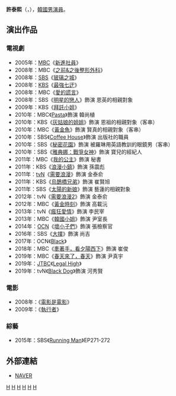 {{藝人
|姓名 = 許泰熙
|類型 = 男演員
|圖片 =
|圖片尺寸 = 
|圖片簡介 = 
|本名 =
|外文名 =  허태희 
|外文 = ko
|羅馬拼音 = Heo Tae Hee
|英文名 =
|暱稱 =
|其他藝名 =
|國籍 = {{KOR}}
|出生日期 = {{birth_date_and_age|1980|4|7}}
|出生地點 = {{KOR}}
|宗教信仰 = 
|語言 = [[韓語|韓語]]
|職業 = [[演員|演員]]
|教育程度 = [[國民大學|國民大學]]戲劇電影學[[學士|學士]]
|出道作 = 
|出道日期 = 2001年
|代表作 = 
|活躍年代 =
|唱片公司 = 
|經紀公司 = Urban Works Entertainment
|相關團體 = 
|網站 = 
}}

'''許泰熙'''（{{lang-ko|'''허태희'''}}，{{bd|1980年|4月7日|}}），[[韓國|韓國]][[男演員|男演員]]。
 
== 演出作品 ==
=== 電視劇 ===
*2005年：[[文化廣播_(韓國)|MBC]]《[[新進社員|新進社員]]》
*2008年：MBC《[[之前&之後整形外科|之前&之後整形外科]]》
*2008年：[[SBS_(韓國)|SBS]]《[[玻璃之城_(電視劇)|玻璃之城]]》
*2008年：[[韓國放送公社|KBS]]《[[最強七迂|最強七迂]]》
*2008年：MBC《[[愛的謊言|愛的謊言]]》
*2008年：SBS《[[明星的戀人|明星的戀人]]》飾演 恩英的相親對象
*2009年：KBS《[[拜託小姐|拜託小姐]]》
*2010年：MBC《[[Pasta_(電視劇)|Pasta]]》飾演 韓尚植
*2010年：KBS《[[灰姑娘的姐姐|灰姑娘的姐姐]]》飾演 恩祖的相親對象（客串）
*2010年：MBC《[[黃金魚|黃金魚]]》飾演 賢真的相親對象（客串）
*2010年：SBS《[[Coffee_House|Coffee House]]》飾演 出版社的職員
*2010年：SBS《[[秘密花園_(韓國電視劇)|秘密花園]]》飾演 被羅琳用英語教訓的眼鏡男（客串）
*2010年：SBS《[[雅典娜：戰爭女神|雅典娜：戰爭女神]]》飾演 寶兒的經紀人
*2011年：MBC《[[我的公主|我的公主]]》飾演 秘書
*2011年：KBS《[[浪漫小鎮|浪漫小鎮]]》飾演 孫震彪
*2011年：[[tvN|tvN]]《[[需要浪漫|需要浪漫]]》飾演 金泰俞
*2011年：KBS《[[烏鵲橋兄弟|烏鵲橋兄弟]]》飾演 崔賢旭
*2011年：SBS《[[太陽的新娘|太陽的新娘]]》飾演 藝蓮的相親對象
*2012年：tvN《[[需要浪漫2|需要浪漫2]]》飾演 金泰俞
*2012年：MBC《[[黃金時刻|黃金時刻]]》飾演 高載沅
*2013年：tvN《[[瘋狂愛情|瘋狂愛情]]》飾演 李民宰
*2013年：MBC《[[韓國小姐_(電視劇)|韓國小姐]]》飾演 尹室長
*2014年：[[OCN|OCN]]《[[壞小子們|壞小子們]]》飾演 張檢察官
*2016年：SBS《[[大撲|大撲]]》飾演 尚吉
*2017年：OCN《[[Black_(韓國電視劇)|Black]]》
*2018年：MBC《[[牽著手，看夕陽西下|牽著手，看夕陽西下]]》飾演 崔俊
*2019年：MBC《[[春天來了，春天|春天來了，春天]]》飾演 尹真宇
*2019年：[[JTBC|JTBC]]《[[Legal_High_(韓國電視劇)|Legal High]]》
*2019年：tvN《[[Black_Dog_(電視劇)|Black Dog]]》飾演 河秀賢

=== 電影 ===
*2008年：《[[電影是電影|電影是電影]]》
*2009年：《[[執行者|執行者]]》

=== 綜藝 ===

*2015年：SBS《[[Running_Man|Running Man]]》EP271-272

== 外部連結 ==
*[http://people.search.naver.com/search.naver?where=nexearch&query=%ED%97%88%ED%83%9C%ED%9D%AC&sm=tab_etc&ie=utf8&key=PeopleService&os=102324 NAVER] {{Wayback|url=http://people.search.naver.com/search.naver?where=nexearch&query=%ED%97%88%ED%83%9C%ED%9D%AC&sm=tab_etc&ie=utf8&key=PeopleService&os=102324 |date=20160304132845 }}{{ko}}

[[Category:韓國電視演員|H]]
[[Category:國民大學校友|H]]
[[Category:許姓|H]]
[[Category:韓國電影演員|H]]
[[Category:韓國男演員|H]]
[[Category:1980年出生|H]]